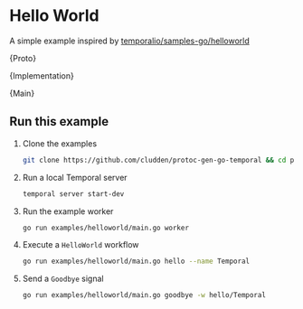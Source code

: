 

# Hello World

A simple example inspired by [temporalio/samples-go/helloworld](https://github.com/temporalio/samples-go/tree/main/helloworld)

<CodeBlock language="protobuf" title="example.proto">{Proto}</CodeBlock>

<CodeBlock language="go" title="example.go">{Implementation}</CodeBlock>

<CodeBlock language="go" title="main.go">{Main}</CodeBlock>


## Run this example

1. Clone the examples
    ```sh
    git clone https://github.com/cludden/protoc-gen-go-temporal && cd protoc-gen-go-temporal
    ```
2. Run a local Temporal server
    ```sh
    temporal server start-dev
    ```
3. Run the example worker
    ```sh
    go run examples/helloworld/main.go worker
    ```
4. Execute a `HelloWorld` workflow
    ```sh
    go run examples/helloworld/main.go hello --name Temporal
    ```
5. Send a `Goodbye` signal
    ```sh
    go run examples/helloworld/main.go goodbye -w hello/Temporal
    ```
